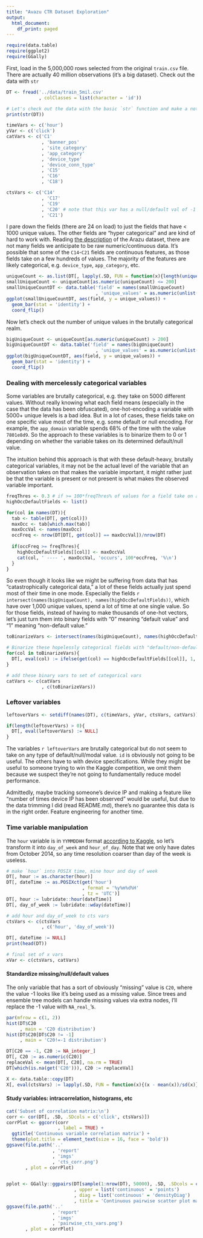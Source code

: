 ```yaml
---
title: "Avazu CTR Dataset Exploration"
output:
  html_document:
    df_print: paged
---
```


```r
require(data.table)
require(ggplot2)
require(GGally)
```

First, load in the 5,000,000 rows selected from the original `train.csv` file. There are actually 40 million observations (it's a big dataset). Check out the data with `str`
```r
DT <- fread('../data/train_5mil.csv'
            , colClasses = list(character = 'id'))

# Let's check out the data with the basic `str` function and make a note of what's categorical and what's not.
print(str(DT))

timeVars <- c('hour')
yVar <- c('click')
catVars <- c('C1'
             , 'banner_pos'
             , 'site_category'
             , 'app_category'
             , 'device_type'
             , 'device_conn_type'
             , 'C15'
             , 'C16'
             , 'C18')

ctsVars <- c('C14'
             , 'C17'
             , 'C19'
             , 'C20' # note that this var has a null/default val of -1
             , 'C21') 
```

I pare down the fields (there are 24 on load) to just the fields that have < 1000 unique values. The other fields are "hyper categorical" and are kind of hard to work with. Reading [the description](https://www.kaggle.com/c/avazu-ctr-prediction/data) of the Arazu dataset, there are not many fields we anticipate to be raw numeric/continuous data. It's possible that some of the `C14`-`C21` fields are continuous features, as those fields take on a few hundreds of values. The majority of the features are likely categorical, e.g. `device_type`, `app_category`, etc.
```r
uniqueCount <- as.list(DT[, lapply(.SD, FUN = function(x){length(unique(x))})])
smallUniqueCount <- uniqueCount[as.numeric(uniqueCount) <= 200]
smallUniqueCountDT <- data.table('field' = names(smallUniqueCount)
                                 , 'unique_values' = as.numeric(unlist(smallUniqueCount)))
ggplot(smallUniqueCountDT, aes(field, y = unique_values)) +
  geom_bar(stat = 'identity') +
  coord_flip()
```

Now let's check out the number of unique values in the brutally categorical realm.
```r
bigUniqueCount <- uniqueCount[as.numeric(uniqueCount) > 200]
bigUniqueCountDT <- data.table('field' = names(bigUniqueCount)
                                 , 'unique_values' = as.numeric(unlist(bigUniqueCount)))
ggplot(bigUniqueCountDT, aes(field, y = unique_values)) +
  geom_bar(stat = 'identity') +
  coord_flip()
```


### Dealing with mercelessly categorical variables
Some variables are brutally categorical, e.g. they take on 5000 different values. Without really knowing what each field means (especially in the case that the data has been obfuscated), one-hot-encoding a variable with 5000+ unique levels is a bad idea. But in a lot of cases, these fields take on one specific value most of the time, e.g. some default or null encoding. For example, the `app_domain` variable spends 68\% of the time with the value `7801e8d9`. So the approach to these variables is to binarize them to 0 or 1 depending on whether the variable takes on its determined default/null value.

The intuition behind this approach is that with these default-heavy, brutally categorical variables, it may not be the actual level of the variable that an observation takes on that makes the variable important, it might rather just be that the variable is present or not present is what makes the observed variable important.

```r
freqThres <- 0.3 # if >= 100*freqThres% of values for a field take on a single value, call this out.
highOccDefaultFields <- list()

for(col in names(DT)){
  tab <- table(DT[, get(col)])
  maxOcc <- tab[which.max(tab)]
  maxOccVal <- names(maxOcc)
  occFreq <- nrow(DT[DT[, get(col)] == maxOccVal])/nrow(DT)
  
  if(occFreq >= freqThres){
    highOccDefaultFields[[col]] <- maxOccVal
    cat(col, ' ---- ', maxOccVal, 'occurs', 100*occFreq, '%\n')
  }
}
```

So even though it looks like we might be suffering from data that has "catastrophically categorical data," a lot of these fields actually just spend most of their time in one mode. Especially the fields `r intersect(names(bigUniqueCount), names(highOccDefaultFields))`, which have over 1,000 unique values, spend a lot of time at one single value. So for those fields, instead of having to make thousands of one-hot vectors, let's just turn them into binary fields with "0" meaning "default value" and "1" meaning "non-default value."

```r
toBinarizeVars <- intersect(names(bigUniqueCount), names(highOccDefaultFields))

# Binarize these hopelessly categorical fields with "default/non-default" encoding.
for(col in toBinarizeVars){
  DT[, eval(col) := ifelse(get(col) == highOccDefaultFields[[col]], 1, 0)]
}

# add these binary vars to set of categorical vars
catVars <- c(catVars
             , c(toBinarizeVars))
```

### Leftover variables
```r
leftoverVars <- setdiff(names(DT), c(timeVars, yVar, ctsVars, catVars))

if(length(leftoverVars) > 0){
  DT[, eval(leftoverVars) := NULL]
}
```

The variables `r leftoverVars` are brutally categorical but do not seem to take on any type of default/null/modal value. `id` is obviously not going to be useful. The others have to with device specifications. While they might be useful to someone trying to win the Kaggle competition, we omit them because we suspect they're not going to fundamentally reduce model performance.

Admittedly, maybe tracking someone's device IP and making a feature like "number of times device IP has been observed" would be useful, but due to the data trimming I did (read README.md), there's no guarantee this data is in the right order. Feature engineering for another time.

### Time variable manipulation
The `hour` variable is in `YYMMDDHH` format [according to Kaggle](https://www.kaggle.com/c/avazu-ctr-prediction/data), so let's transform it into `day_of_week` and `hour_of_day`. Note that we only have dates from October 2014, so any time resolution coarser than day of the week is useless.

```r
# make `hour` into POSIX time, mine hour and day of week
DT[, hour := as.character(hour)]
DT[, dateTime := as.POSIXct(get('hour')
                            , format = '%y%m%d%H'
                            , tz = 'UTC')]
DT[, hour := lubridate::hour(dateTime)]
DT[, day_of_week := lubridate::wday(dateTime)]

# add hour and day_of_week to cts vars
ctsVars <- c(ctsVars
             , c('hour', 'day_of_week'))

DT[, dateTime := NULL]
print(head(DT))

# final set of x vars
xVar <- c(ctsVars, catVars)
```


#### Standardize missing/null/default values
The only variable that has a sort of obviously "missing" value is `C20`, where the value -1 looks like it's being used as a missing value. Since trees and ensemble tree models can handle missing values via extra nodes, I'll replace the -1 value with `NA_real_`'s.

```r
par(mfrow = c(1, 2))
hist(DT$C20
     , main = 'C20 distribution')
hist(DT$C20[DT$C20 != -1]
     , main = 'C20!=-1 distribution')

DT[C20 == -1, C20 := NA_integer_]
DT[, C20 := as.numeric(C20)]
replaceVal <- mean(DT[, C20], na.rm = TRUE)
DT[which(is.na(get('C20'))), C20 := replaceVal]

X <- data.table::copy(DT)
X[, eval(ctsVars) := lapply(.SD, FUN = function(x){(x - mean(x))/sd(x)}), .SDcols = ctsVars]
```


#### Study variables: intracorrelation, histograms, etc
```r
cat('Subset of correlation matrix:\n')
corr <- cor(DT[, .SD, .SDcols = c('click', ctsVars)])
corrPlot <- ggcorr(corr
                   , label = TRUE) + 
  ggtitle('Continuous variable correlation matrix') +
  theme(plot.title = element_text(size = 16, face = 'bold'))
ggsave(file.path('..'
                 , 'report'
                 , 'imgs'
                 , 'cts_corr.png')
       , plot = corrPlot)

  
pplot <- GGally::ggpairs(DT[sample(1:nrow(DT), 50000), .SD, .SDcols = c('click', ctsVars)]
                         , upper = list('continuous' = 'points')
                         , diag = list('continuous' = 'densityDiag')
                         , title = 'Continuous pairwise scatter plot matrix')
ggsave(file.path('..'
                 , 'report'
                 , 'imgs'
                 , 'pairwise_cts_vars.png')
       , plot = corrPlot)
```




